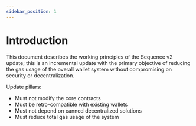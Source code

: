 ```yaml
---
sidebar_position: 1
---
```


# Introduction

This document describes the working principles of the Sequence v2 update; this is an incremental update with the primary objective of reducing the gas usage of the overall wallet system without compromising on security or decentralization.

Update pillars:

- Must not modify the core contracts
- Must be retro-compatible with existing wallets
- Must not depend on canned decentralized solutions
- Must reduce total gas usage of the system


